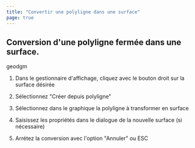 ```yaml
---
title: "Convertir une polyligne dans une surface"
page: true
---
```

## Conversion d&#39;une polyligne ferm&#233;e dans une surface.

<GeoDesigner> <Placeholder>geodgm</Placeholder> </GeoDesigner>

1.  Dans le gestionnaire d&#39;affichage, cliquez avec le bouton droit sur la surface d&#233;sir&#233;e

2.  S&#233;lectionnez &quot;Cr&#233;er depuis polyligne&quot; 

3.  S&#233;lectionnez dans le graphique la polyligne &#224; transformer en surface

4.  Saisissez les propri&#233;t&#233;s dans le dialogue de la nouvelle surface (si n&#233;cessaire)

5.  Arr&#233;tez la conversion avec l&#39;option  &quot;Annuler&quot; ou <Border>ESC</Border> 


